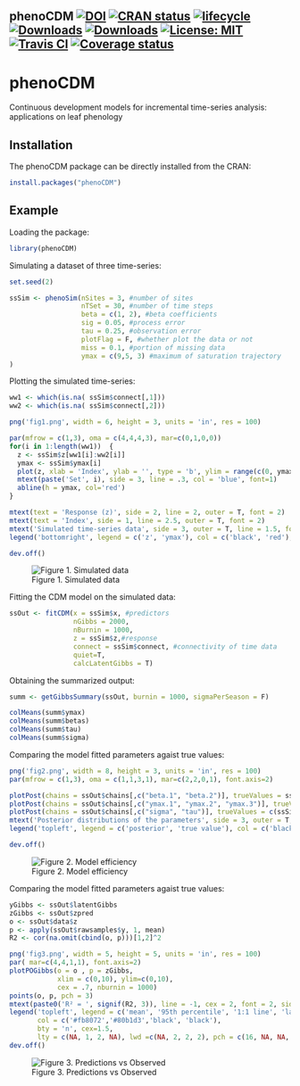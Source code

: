 ## phenoCDM [![DOI](https://zenodo.org/badge/DOI/10.5281/zenodo.1204614.svg)](https://doi.org/10.5281/zenodo.1204614) [![CRAN status](http://www.r-pkg.org/badges/version-last-release/phenoCDM)](https://cran.r-project.org/package=phenoCDM) [![lifecycle](https://img.shields.io/badge/lifecycle-stable-brightgreen.svg)](https://www.tidyverse.org/lifecycle/#stable) [![Downloads](http://cranlogs.r-pkg.org/badges/phenoCDM?color=brightgreen)](http://www.r-pkg.org/pkg/phenoCDM) [![Downloads](http://cranlogs.r-pkg.org/badges/grand-total/phenoCDM?color=brightgreen)](http://www.r-pkg.org/pkg/phenoCDM) [![License: MIT](https://img.shields.io/badge/License-MIT-yellow.svg)](https://opensource.org/licenses/MIT) [![Travis CI](https://travis-ci.org/bnasr/phenoCDM.svg?branch=master)](https://travis-ci.org/bnasr/phenoCDM) [![Coverage status](https://codecov.io/gh/bnasr/phenoCDM/branch/master/graph/badge.svg)](https://codecov.io/github/bnasr/phenoCDM?branch=master) 

 
# phenoCDM
Continuous development models for incremental time-series analysis: applications on leaf phenology



## Installation
The phenoCDM package can be directly installed from the CRAN:

```r

install.packages("phenoCDM")

```

## Example

Loading the package:
```r

library(phenoCDM)

```


Simulating a dataset of three time-series:
```r

set.seed(2)

ssSim <- phenoSim(nSites = 3, #number of sites
                  nTSet = 30, #number of time steps
                  beta = c(1, 2), #beta coefficients
                  sig = 0.05, #process error
                  tau = 0.25, #observation error
                  plotFlag = F, #whether plot the data or not
                  miss = 0.1, #portion of missing data
                  ymax = c(9,5, 3) #maximum of saturation trajectory
)


```

Plotting the simulated time-series:

```r


ww1 <- which(is.na( ssSim$connect[,1]))
ww2 <- which(is.na( ssSim$connect[,2]))

png('fig1.png', width = 6, height = 3, units = 'in', res = 100)

par(mfrow = c(1,3), oma = c(4,4,4,3), mar=c(0,1,0,0))
for(i in 1:length(ww1))  {
  z <- ssSim$z[ww1[i]:ww2[i]]
  ymax <- ssSim$ymax[i]
  plot(z, xlab = 'Index', ylab = '', type = 'b', ylim = range(c(0, ymax, ssSim$z), na.rm = T), yaxt= switch(i, '1'='s', '2'='n', '3' = 'n'))
  mtext(paste('Set', i), side = 3, line = .3, col = 'blue', font=1)
  abline(h = ymax, col='red')
}

mtext(text = 'Response (z)', side = 2, line = 2, outer = T, font = 2)
mtext(text = 'Index', side = 1, line = 2.5, outer = T, font = 2)
mtext('Simulated time-series data', side = 3, outer = T, line = 1.5, font = 2)
legend('bottomright', legend = c('z', 'ymax'), col = c('black', 'red'), lty = 1, bty = 'n', cex=1.5, lwd =2)

dev.off()

```

![Figure 1. Simulated data ](example/fig1.png)





Fitting the CDM model on the simulated data:
```r

ssOut <- fitCDM(x = ssSim$x, #predictors
                nGibbs = 2000,
                nBurnin = 1000,
                z = ssSim$z,#response
                connect = ssSim$connect, #connectivity of time data
                quiet=T,
                calcLatentGibbs = T)
```


Obtaining the summarized output:
```r

summ <- getGibbsSummary(ssOut, burnin = 1000, sigmaPerSeason = F)

colMeans(summ$ymax)
colMeans(summ$betas)
colMeans(summ$tau)
colMeans(summ$sigma)

```


Comparing the model fitted parameters agaist true values:
```r

png('fig2.png', width = 8, height = 3, units = 'in', res = 100)
par(mfrow = c(1,3), oma = c(1,1,3,1), mar=c(2,2,0,1), font.axis=2)

plotPost(chains = ssOut$chains[,c("beta.1", "beta.2")], trueValues = ssSim$beta)
plotPost(chains = ssOut$chains[,c("ymax.1", "ymax.2", "ymax.3")], trueValues = ssSim$ymax)
plotPost(chains = ssOut$chains[,c("sigma", "tau")], trueValues = c(ssSim$sig, ssSim$tau))
mtext('Posterior distributions of the parameters', side = 3, outer = T, line = 1, font = 2)
legend('topleft', legend = c('posterior', 'true value'), col = c('black', 'red'), lty = 1, bty = 'n', cex=1.5, lwd =2)

dev.off()

```

![Figure 2. Model efficiency](example/fig2.png)




Comparing the model fitted parameters agaist true values:
```r


yGibbs <- ssOut$latentGibbs
zGibbs <- ssOut$zpred
o <- ssOut$data$z
p <- apply(ssOut$rawsamples$y, 1, mean)
R2 <- cor(na.omit(cbind(o, p)))[1,2]^2

png('fig3.png', width = 5, height = 5, units = 'in', res = 100)
par( mar=c(4,4,1,1), font.axis=2)
plotPOGibbs(o = o , p = zGibbs,
            xlim = c(0,10), ylim=c(0,10),
            cex = .7, nburnin = 1000)
points(o, p, pch = 3)
mtext(paste0('R² = ', signif(R2, 3)), line = -1, cex = 2, font = 2, side = 1, adj = .9)
legend('topleft', legend = c('mean', '95th percentile', '1:1 line', 'latent states'),
       col = c('#fb8072','#80b1d3','black', 'black'),
       bty = 'n', cex=1.5,
       lty = c(NA, 1, 2, NA), lwd =c(NA, 2, 2, 2), pch = c(16, NA, NA, 3))
dev.off()


```

![Figure 3. Predictions vs Observed](example/fig3.png)
